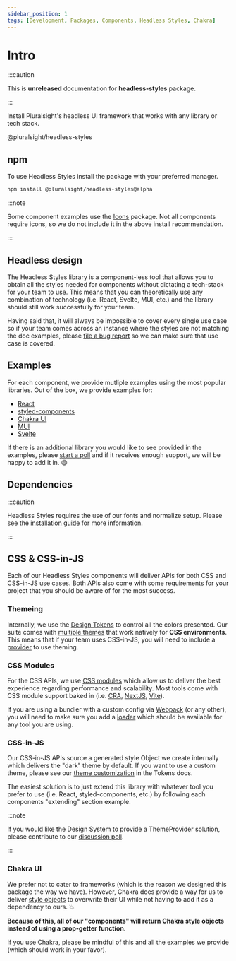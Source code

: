 ```yaml
---
sidebar_position: 1
tags: [Development, Packages, Components, Headless Styles, Chakra]
---
```



# Intro

:::caution

This is **unreleased** documentation for **headless-styles** package.

:::

<p class="page-subheadline" markdown="1">
  Install Pluralsight's headless UI framework that works with any library or
  tech stack.
</p>

<ViewSourceLink href="https://www.npmjs.com/package/@pluralsight/headless-styles">
  @pluralsight/headless-styles
</ViewSourceLink>

## npm

To use Headless Styles install the package with your preferred manager.

```bash npm2yarn
npm install @pluralsight/headless-styles@alpha
```

:::note

Some component examples use the [Icons](../icons/intro.md) package. Not all components require icons, so we do not include it in the above install recommendation.

:::

## Headless design

The Headless Styles library is a component-less tool that allows you to obtain all the styles needed for components without dictating a tech-stack for your team to use. This means that you can theoretically use any combination of technology (i.e. React, Svelte, MUI, etc.) and the library should still work successfully for your team.

Having said that, it will always be impossible to cover every single use case so if your team comes across an instance where the styles are not matching the doc examples, please [file a bug report](https://github.com/pluralsight/tva/issues/new?assignees=&labels=bug%2Cneeds+triage&template=bug.yml&title=%5BBug%3F%5D%3A+) so we can make sure that use case is covered.

## Examples

For each component, we provide mutliple examples using the most popular libraries. Out of the box, we provide examples for:

- [React](https://reactjs.org/)
- [styled-components](https://styled-components.com/)
- [Chakra UI](https://chakra-ui.com/)
- [MUI](https://mui.com/)
- [Svelte](https://svelte.dev/)

If there is an additional library you would like to see provided in the examples, please [start a poll](https://github.com/pluralsight/tva/discussions/categories/polls) and if it receives enough support, we will be happy to add it in. :smile:

## Dependencies

:::caution

Headless Styles requires the use of our fonts and normalize setup. Please see the [installation guide](../../getting-started/installation) for more information.

:::

## CSS & CSS-in-JS

Each of our Headless Styles components will deliver APIs for both CSS and CSS-in-JS use cases. Both APIs also come with some requirements for your project that you should be aware of for the most success.

### Themeing

Internally, we use the [Design Tokens](../tokens/intro.md) to control all the colors presented. Our suite comes with [multiple themes](../tokens/colors#themes) that work natively for **CSS environments**. This means that if your team uses CSS-in-JS, you will need to include a [provider](#css-in-js) to use theming.

### CSS Modules

For the CSS APIs, we use [CSS modules](https://github.com/css-modules/css-modules) which allow us to deliver the best experience regarding performance and scalability. Most tools come with CSS module support baked in (i.e. [CRA](https://create-react-app.dev/), [NextJS](https://nextjs.org/), [Vite](https://vitejs.dev/)).

If you are using a bundler with a custom config via [Webpack](https://webpack.js.org/) (or any other), you will need to make sure you add a [loader](https://webpack.js.org/loaders/css-loader/#modules) which should be available for any tool you are using.

### CSS-in-JS

Our CSS-in-JS APIs source a generated style Object we create internally which delivers the "dark" theme by default. If you want to use a custom theme, please see our [theme customization](../tokens/colors#js-custom-theming) in the Tokens docs.

The easiest solution is to just extend this library with whatever tool you prefer to use (i.e. React, styled-components, etc.) by following each components "extending" section example.

:::note

If you would like the Design System to provide a ThemeProvider solution, please contribute to our [discussion poll](https://github.com/pluralsight/tva/discussions/198).

:::

### Chakra UI

We prefer not to cater to frameworks (which is the reason we designed this package the way we have). However, Chakra does provide a way for us to deliver [style objects](https://chakra-ui.com/docs/styled-system/theming/component-style) to overwrite their UI while not having to add it as a dependency to ours. :boom:

**Because of this, all of our "components" will return Chakra style objects instead of using a prop-getter function.**

If you use Chakra, please be mindful of this and all the examples we provide (which should work in your favor).

